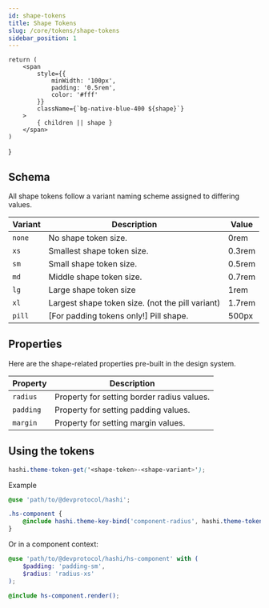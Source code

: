 ```yaml
---
id: shape-tokens
title: Shape Tokens
slug: /core/tokens/shape-tokens
sidebar_position: 1
---
```


    return (
        <span
            style={{
                minWidth: '100px',
                padding: '0.5rem',
                color: '#fff'
            }}
            className={`bg-native-blue-400 ${shape}`}
        >
            { children || shape }
        </span>
    )
}

## Schema
All shape tokens follow a variant naming scheme assigned to differing values.

| Variant | Description | Value |
|---|---|---|
| `none` | No shape token size. | <ShapePreview shape="r-none">0rem</ShapePreview> |
| `xs` | Smallest shape token size. | <ShapePreview shape="r-xs">0.3rem</ShapePreview> |
| `sm` | Small shape token size. | <ShapePreview shape="r-sm">0.5rem</ShapePreview> |
| `md` | Middle shape token size. | <ShapePreview shape="r-md">0.7rem</ShapePreview> |
| `lg` | Large shape token size | <ShapePreview shape="r-lg">1rem</ShapePreview> |
| `xl` | Largest shape token size. (not the pill variant) | <ShapePreview shape="r-xl">1.7rem</ShapePreview> |
| `pill` | [For padding tokens only!] Pill shape. | <ShapePreview shape="r-pill">500px</ShapePreview> |

## Properties
Here are the shape-related properties pre-built in the design system.

| Property | Description |
|---|---|
| `radius` | Property for setting border radius values. |
| `padding` | Property for setting padding values. |
| `margin` | Property for setting margin values. |

## Using the tokens
```scss
hashi.theme-token-get('<shape-token>-<shape-variant>');
```
Example
```scss
@use 'path/to/@devprotocol/hashi';

.hs-component {
    @include hashi.theme-key-bind('component-radius', hashi.theme-token-get('radius-md'));
}
```
Or in a component context:
```scss
@use 'path/to/@devprotocol/hashi/hs-component' with (
    $padding: 'padding-sm',
    $radius: 'radius-xs'
);

@include hs-component.render();
```
